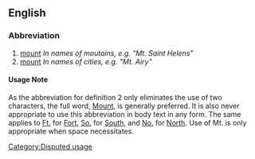 ==English==

===Abbreviation===

# [[mount]] ''In names of moutains, e.g. "Mt. Saint Helens"''
# [[mount]] ''In names of cities, e.g. "Mt. Airy"''

====Usage Note====
As the abbreviation for definition 2 only eliminates the use of two characters, the full word, [[Mount]], is generally preferred.  It is also never appropriate to use this abbreviation in body text in any form.  The same applies to [[Ft.]] for [[Fort]], [[So.]] for [[South]], and [[No.]] for [[North]].  Use of Mt. is only appropriate when space necessitates.

[[Category:Disputed usage]]